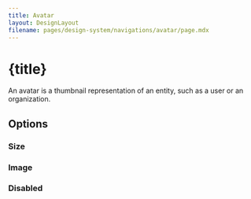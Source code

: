 ```yaml
---
title: Avatar
layout: DesignLayout
filename: pages/design-system/navigations/avatar/page.mdx
---
```



# {title}

An avatar is a thumbnail representation of an entity, such as a user or an organization.




<MainView />


<div style={{ display: "flex", justifyContent: "flex-start", gap: 30, padding: "30px 0"}}>
    <UIComponentLink link="/pages/ui-component/avatar/" />
</div>

## Options 


### Size

<SizeView />


### Image

<ImageView />


### Disabled

<DisabledView />


